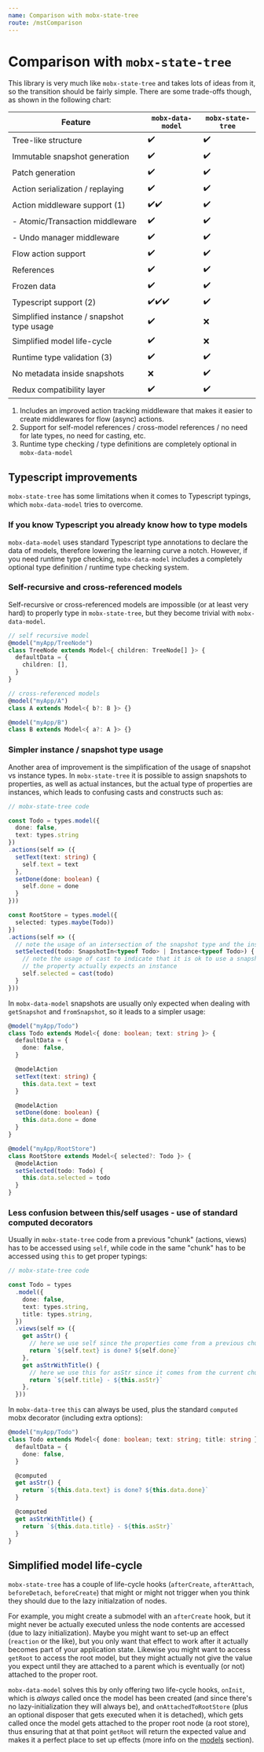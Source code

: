 ```yaml
---
name: Comparison with mobx-state-tree
route: /mstComparison
---
```


# Comparison with `mobx-state-tree`

This library is very much like `mobx-state-tree` and takes lots of ideas from it, so the transition
should be fairly simple. There are some trade-offs though, as shown in the following chart:

| Feature                                   | `mobx-data-model` | `mobx-state-tree` |
| ----------------------------------------- | ----------------- | ----------------- |
| Tree-like structure                       | ✔️                | ✔️                |
| Immutable snapshot generation             | ✔️                | ✔️                |
| Patch generation                          | ✔️                | ✔️                |
| Action serialization / replaying          | ✔️                | ✔️                |
| Action middleware support (1)             | ✔️✔️              | ✔️                |
| - Atomic/Transaction middleware           | ✔️                | ✔️                |
| - Undo manager middleware                 | ✔️                | ✔️                |
| Flow action support                       | ✔️                | ✔️                |
| References                                | ✔️                | ✔️                |
| Frozen data                               | ✔️                | ✔️                |
| Typescript support (2)                    | ✔️✔️✔️            | ✔️                |
| Simplified instance / snapshot type usage | ✔️                | ❌                |
| Simplified model life-cycle               | ✔️                | ❌                |
| Runtime type validation (3)               | ✔️                | ✔️                |
| No metadata inside snapshots              | ❌                | ✔️                |
| Redux compatibility layer                 | ✔️                | ✔️                |

1. Includes an improved action tracking middleware that makes it easier to create
   middlewares for flow (async) actions.
2. Support for self-model references / cross-model references / no need for late types, no need for casting,
   etc.
3. Runtime type checking / type definitions are completely optional in `mobx-data-model`

## Typescript improvements

`mobx-state-tree` has some limitations when it comes to Typescript typings, which `mobx-data-model` tries to overcome.

### If you know Typescript you already know how to type models

`mobx-data-model` uses standard Typescript type annotations to declare the data of models, therefore lowering the learning curve a notch.
However, if you need runtime type checking, `mobx-data-model` includes a completely optional type definition / runtime type checking system.

### Self-recursive and cross-referenced models

Self-recursive or cross-referenced models are impossible (or at least very hard) to properly type in `mobx-state-tree`, but they become trivial with `mobx-data-model`.

```ts
// self recursive model
@model("myApp/TreeNode")
class TreeNode extends Model<{ children: TreeNode[] }> {
  defaultData = {
    children: [],
  }
}

// cross-referenced models
@model("myApp/A")
class A extends Model<{ b?: B }> {}

@model("myApp/B")
class B extends Model<{ a?: A }> {}
```

### Simpler instance / snapshot type usage

Another area of improvement is the simplification of the usage of snapshot vs instance types. In `mobx-state-tree` it is possible to assign snapshots to properties, as well as actual instances, but the actual type of properties are instances, which leads to confusing casts and constructs such as:

```ts
// mobx-state-tree code

const Todo = types.model({
  done: false,
  text: types.string
})
.actions(self => ({
  setText(text: string) {
    self.text = text
  },
  setDone(done: boolean) {
    self.done = done
  }
}))

const RootStore = types.model({
  selected: types.maybe(Todo))
})
.actions(self => ({
  // note the usage of an intersection of the snapshot type and the instance type
  setSelected(todo: SnapshotIn<typeof Todo> | Instance<typeof Todo>) {
    // note the usage of cast to indicate that it is ok to use a snapshot when
    // the property actually expects an instance
    self.selected = cast(todo)
  }
}))
```

In `mobx-data-model` snapshots are usually only expected when dealing with `getSnapshot` and `fromSnapshot`, so it leads to a simpler usage:

```ts
@model("myApp/Todo")
class Todo extends Model<{ done: boolean; text: string }> {
  defaultData = {
    done: false,
  }

  @modelAction
  setText(text: string) {
    this.data.text = text
  }

  @modelAction
  setDone(done: boolean) {
    this.data.done = done
  }
}

@model("myApp/RootStore")
class RootStore extends Model<{ selected?: Todo }> {
  @modelAction
  setSelected(todo: Todo) {
    this.data.selected = todo
  }
}
```

### Less confusion between this/self usages - use of standard computed decorators

Usually in `mobx-state-tree` code from a previous "chunk" (actions, views) has to be accessed using `self`, while code in the same "chunk" has to be accessed using `this` to get proper typings:

```ts
// mobx-state-tree code

const Todo = types
  .model({
    done: false,
    text: types.string,
    title: types.string,
  })
  .views(self => ({
    get asStr() {
      // here we use self since the properties come from a previous chunk
      return `${self.text} is done? ${self.done}`
    },
    get asStrWithTitle() {
      // here we use this for asStr since it comes from the current chunk
      return `${self.title} - ${this.asStr}`
    },
  }))
```

In `mobx-data-tree` `this` can always be used, plus the standard `computed` mobx decorator (including extra options):

```ts
@model("myApp/Todo")
class Todo extends Model<{ done: boolean; text: string; title: string }> {
  defaultData = {
    done: false,
  }

  @computed
  get asStr() {
    return `${this.data.text} is done? ${this.data.done}`
  }

  @computed
  get asStrWithTitle() {
    return `${this.data.title} - ${this.asStr}`
  }
}
```

## Simplified model life-cycle

`mobx-state-tree` has a couple of life-cycle hooks (`afterCreate`, `afterAttach`, `beforeDetach`, `beforeCreate`) that might or might not trigger when you think they should due to the lazy initialzation of nodes.

For example, you might create a submodel with an `afterCreate` hook, but it might never be actually executed unless the node contents are accessed (due to lazy initialization).
Maybe you might want to set-up an effect (`reaction` or the like), but you only want that effect to work after it actually becomes part of your application state.
Likewise you might want to access `getRoot` to access the root model, but they might actually not give the value you expect until they are attached to a parent which is eventually (or not) attached to the proper root.

`mobx-data-model` solves this by only offering two life-cycle hooks, `onInit`, which is _always_ called once the model has been created (and since there's no lazy-initialization they will always be), and `onAttachedToRootStore` (plus an optional disposer that gets executed when it is detached), which gets called once the model gets attached to the proper root node (a root store), thus ensuring that at that point `getRoot` will return the expected value and makes it a perfect place to set up effects (more info on the [models](./models) section).
